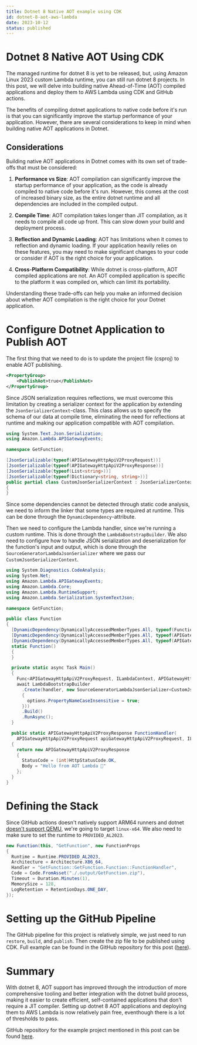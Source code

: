 ```yaml
---
title: Dotnet 8 Native AOT example using CDK
id: dotnet-8-aot-aws-lambda
date: 2023-10-12
status: published
---
```


# Dotnet 8 Native AOT Using CDK

The managed runtime for dotnet 8 is yet to be released, but, using Amazon Linux 2023 custom Lambda runtime, you can still run dotnet 8 projects. In this post, we will delve into building native Ahead-of-Time (AOT) compiled applications and deploy them to AWS Lambda using CDK and GitHub actions.

The benefits of compiling dotnet applications to native code before it's run is that you can significantly improve the startup performance of your application. However, there are several considerations to keep in mind when building native AOT applications in Dotnet.

## Considerations

Building native AOT applications in Dotnet comes with its own set of trade-offs that must be considered:

1. **Performance vs Size**: AOT compilation can significantly improve the startup performance of your application, as the code is already compiled to native code before it's run. However, this comes at the cost of increased binary size, as the entire dotnet runtime and all dependencies are included in the compiled output.

2. **Compile Time**: AOT compilation takes longer than JIT compilation, as it needs to compile all code up front. This can slow down your build and deployment process.

3. **Reflection and Dynamic Loading**: AOT has limitations when it comes to reflection and dynamic loading. If your application heavily relies on these features, you may need to make significant changes to your code or consider if AOT is the right choice for your application.

4. **Cross-Platform Compatibility**: While dotnet is cross-platform, AOT compiled applications are not. An AOT compiled application is specific to the platform it was compiled on, which can limit its portability.

Understanding these trade-offs can help you make an informed decision about whether AOT compilation is the right choice for your Dotnet application.

# Configure Dotnet Application to Publish AOT

The first thing that we need to do is to update the project file (csproj) to enable AOT publishing.

```xml
<PropertyGroup>
    <PublishAot>true</PublishAot>
</PropertyGroup>
```

Since JSON serialization requires reflections, we must overcome this limitation by creating a serializer context for the application by extending the `JsonSerializerContext`-class. This class allows us to specify the schema of our data at compile time, eliminating the need for reflections at runtime and making our application compatible with AOT compilation.

```c#
using System.Text.Json.Serialization;
using Amazon.Lambda.APIGatewayEvents;

namespace GetFunction;

[JsonSerializable(typeof(APIGatewayHttpApiV2ProxyRequest))]
[JsonSerializable(typeof(APIGatewayHttpApiV2ProxyResponse))]
[JsonSerializable(typeof(List<string>))]
[JsonSerializable(typeof(Dictionary<string, string>))]
public partial class CustomJsonSerializerContext : JsonSerializerContext
{
}
```

Since some dependencies cannot be detected through static code analysis, we need to inform the linker that some types are required at runtime. This can be done through the `DynamicDependency`-attribute.

Then we need to configure the Lambda handler, since we're running a custom runtime. This is done through the `LambdaBootstrapBuilder`. We also need to configure how to handle JSON serialization and deserialization for the function's input and output, which is done through the `SourceGeneratorLambdaJsonSerializer` where we pass our `CustomJsonSerializerContext`.

```c#
using System.Diagnostics.CodeAnalysis;
using System.Net;
using Amazon.Lambda.APIGatewayEvents;
using Amazon.Lambda.Core;
using Amazon.Lambda.RuntimeSupport;
using Amazon.Lambda.Serialization.SystemTextJson;

namespace GetFunction;

public class Function
{
  [DynamicDependency(DynamicallyAccessedMemberTypes.All, typeof(Function))]
  [DynamicDependency(DynamicallyAccessedMemberTypes.All, typeof(APIGatewayHttpApiV2ProxyRequest))]
  [DynamicDependency(DynamicallyAccessedMemberTypes.All, typeof(APIGatewayHttpApiV2ProxyResponse))]
  static Function()
  {
  }

  private static async Task Main()
  {
    Func<APIGatewayHttpApiV2ProxyRequest, ILambdaContext, APIGatewayHttpApiV2ProxyResponse> handler = FunctionHandler;
    await LambdaBootstrapBuilder
      .Create(handler, new SourceGeneratorLambdaJsonSerializer<CustomJsonSerializerContext>(options =>
      {
        options.PropertyNameCaseInsensitive = true;
      }))
      .Build()
      .RunAsync();
  }

  public static APIGatewayHttpApiV2ProxyResponse FunctionHandler(
    APIGatewayHttpApiV2ProxyRequest apiGatewayHttpApiV2ProxyRequest, ILambdaContext context)
  {
    return new APIGatewayHttpApiV2ProxyResponse
    {
      StatusCode = (int)HttpStatusCode.OK,
      Body = "Hello from AOT Lambda 👋"
    };
  }
}
```

# Defining the Stack

Since GitHub actions doesn't natively support ARM64 runners and dotnet [doesn't support QEMU](https://github.com/dotnet/core/blob/main/release-notes/8.0/supported-os.md#qemu), we're going to target `linux-x64`. We also need to make sure to set the runtime to `PROVIDED_AL2023`.

```c#
new Function(this, "GetFunction", new FunctionProps
{
  Runtime = Runtime.PROVIDED_AL2023,
  Architecture = Architecture.X86_64,
  Handler = "GetFunction::GetFunction.Function::FunctionHandler",
  Code = Code.FromAsset("./.output/GetFunction.zip"),
  Timeout = Duration.Minutes(1),
  MemorySize = 128,
  LogRetention = RetentionDays.ONE_DAY,
});
```

# Setting up the GitHub Pipeline

The GitHub pipeline for this project is relatively simple, we just need to run `restore`, `build`, and `publish`. Then create the zip file to be published using CDK. Full example can be found in the GitHub repository for this post ([here](https://github.com/ganhammar/dotnet-8-aot-aws-lambda/blob/main/.github/workflows/main.yml)).

# Summary

With dotnet 8, AOT support has improved through the introduction of more comprehensive tooling and better integration with the dotnet build process, making it easier to create efficient, self-contained applications that don't require a JIT compiler. Setting up dotnet 8 AOT applications and deploying them to AWS Lambda is now relatively pain free, eventhough there is a lot of thresholds to pass.

GitHub repository for the example project mentioned in this post can be found [here](https://github.com/ganhammar/dotnet-8-aot-aws-lambda/tree/main).